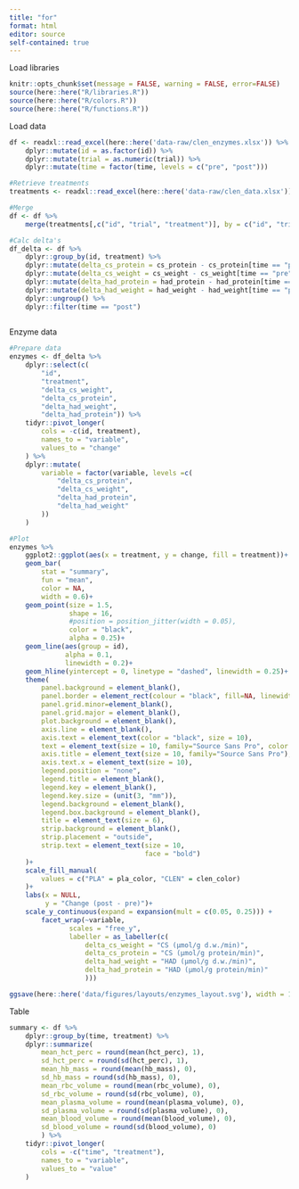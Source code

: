 ```yaml
---
title: "for"
format: html
editor: source
self-contained: true
---
```


Load libraries
```r
knitr::opts_chunk$set(message = FALSE, warning = FALSE, error=FALSE)
source(here::here("R/libraries.R"))
source(here::here("R/colors.R"))
source(here::here("R/functions.R"))
```

Load data
```r
df <- readxl::read_excel(here::here('data-raw/clen_enzymes.xlsx')) %>% 
    dplyr::mutate(id = as.factor(id)) %>% 
    dplyr::mutate(trial = as.numeric(trial)) %>%
    dplyr::mutate(time = factor(time, levels = c("pre", "post")))

#Retrieve treatments
treatments <- readxl::read_excel(here::here('data-raw/clen_data.xlsx'))

#Merge
df <- df %>% 
    merge(treatments[,c("id", "trial", "treatment")], by = c("id", "trial"))

#Calc delta's
df_delta <- df %>% 
    dplyr::group_by(id, treatment) %>% 
    dplyr::mutate(delta_cs_protein = cs_protein - cs_protein[time == "pre"]) %>%
    dplyr::mutate(delta_cs_weight = cs_weight - cs_weight[time == "pre"]) %>% 
    dplyr::mutate(delta_had_protein = had_protein - had_protein[time == "pre"]) %>% 
    dplyr::mutate(delta_had_weight = had_weight - had_weight[time == "pre"]) %>% 
    dplyr::ungroup() %>% 
    dplyr::filter(time == "post")
    
```

Enzyme data
```r
#Prepare data
enzymes <- df_delta %>% 
    dplyr::select(c(
        "id",
        "treatment",
        "delta_cs_weight",
        "delta_cs_protein",
        "delta_had_weight",
        "delta_had_protein")) %>% 
    tidyr::pivot_longer(
        cols = -c(id, treatment),
        names_to = "variable",
        values_to = "change"
    ) %>% 
    dplyr::mutate(
        variable = factor(variable, levels =c(
            "delta_cs_protein",
            "delta_cs_weight",
            "delta_had_protein",
            "delta_had_weight"
        ))
    )

#Plot
enzymes %>%
    ggplot2::ggplot(aes(x = treatment, y = change, fill = treatment))+
    geom_bar(
        stat = "summary",
        fun = "mean",
        color = NA,
        width = 0.6)+
    geom_point(size = 1.5,
               shape = 16,
               #position = position_jitter(width = 0.05),
               color = "black",
               alpha = 0.25)+
    geom_line(aes(group = id),
              alpha = 0.1,
              linewidth = 0.2)+
    geom_hline(yintercept = 0, linetype = "dashed", linewidth = 0.25)+
    theme(
        panel.background = element_blank(),
        panel.border = element_rect(colour = "black", fill=NA, linewidth = 0.25),
        panel.grid.minor=element_blank(),
        panel.grid.major = element_blank(),
        plot.background = element_blank(),
        axis.line = element_blank(),
        axis.text = element_text(color = "black", size = 10),
        text = element_text(size = 10, family="Source Sans Pro", color = "black"),
        axis.title = element_text(size = 10, family="Source Sans Pro"),
        axis.text.x = element_text(size = 10),
        legend.position = "none",
        legend.title = element_blank(),
        legend.key = element_blank(),
        legend.key.size = (unit(3, "mm")),
        legend.background = element_blank(),
        legend.box.background = element_blank(),
        title = element_text(size = 6),
        strip.background = element_blank(),
        strip.placement = "outside",
        strip.text = element_text(size = 10,
                                  face = "bold")
    )+
    scale_fill_manual(
        values = c("PLA" = pla_color, "CLEN" = clen_color)
    )+
    labs(x = NULL,
         y = "Change (post - pre)")+
    scale_y_continuous(expand = expansion(mult = c(0.05, 0.25))) +
        facet_wrap(~variable,
               scales = "free_y",
               labeller = as_labeller(c(
                   delta_cs_weight = "CS (µmol/g d.w./min)",
                   delta_cs_protein = "CS (µmol/g protein/min)",
                   delta_had_weight = "HAD (µmol/g d.w./min)",
                   delta_had_protein = "HAD (µmol/g protein/min)"
                   )))

ggsave(here::here('data/figures/layouts/enzymes_layout.svg'), width = 150, height = 100, units = "mm")

```

Table
```r
summary <- df %>% 
    dplyr::group_by(time, treatment) %>% 
    dplyr::summarize(
        mean_hct_perc = round(mean(hct_perc), 1),
        sd_hct_perc = round(sd(hct_perc), 1),
        mean_hb_mass = round(mean(hb_mass), 0),
        sd_hb_mass = round(sd(hb_mass), 0),
        mean_rbc_volume = round(mean(rbc_volume), 0),
        sd_rbc_volume = round(sd(rbc_volume), 0),
        mean_plasma_volume = round(mean(plasma_volume), 0),
        sd_plasma_volume = round(sd(plasma_volume), 0),
        mean_blood_volume = round(mean(blood_volume), 0),
        sd_blood_volume = round(sd(blood_volume), 0)
        ) %>% 
    tidyr::pivot_longer(
        cols = -c("time", "treatment"),
        names_to = "variable",
        values_to = "value"
    )
```


